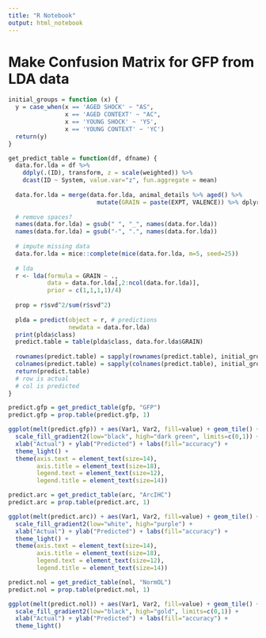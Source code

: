 ```yaml
---
title: "R Notebook"
output: html_notebook
---
```


# Make Confusion Matrix for GFP from LDA data

```r

initial_groups = function (x) {
  y = case_when(x == 'AGED SHOCK' ~ "AS",
                x == 'AGED CONTEXT' ~ "AC",
                x == 'YOUNG SHOCK' ~ 'YS',
                x == 'YOUNG CONTEXT' ~ 'YC')
  return(y)
}

get_predict_table = function(df, dfname) {
  data.for.lda = df %>%
    ddply(.(ID), transform, z = scale(weighted)) %>%
    dcast(ID ~ System, value.var="z", fun.aggregate = mean) 
  
  data.for.lda = merge(data.for.lda, animal_details %>% aged() %>%
                         mutate(GRAIN = paste(EXPT, VALENCE)) %>% dplyr::select(ID, GRAIN), by="ID")
  
  # remove spaces? 
  names(data.for.lda) = gsub(" ", "_", names(data.for.lda))
  names(data.for.lda) = gsub("-", ".", names(data.for.lda))
  
  # impute missing data
  data.for.lda = mice::complete(mice(data.for.lda, m=5, seed=25))
  
  # lda
  r <- lda(formula = GRAIN ~ ., 
           data = data.for.lda[,2:ncol(data.for.lda)], 
           prior = c(1,1,1,1)/4)
    
  prop = r$svd^2/sum(r$svd^2)
  
  plda = predict(object = r, # predictions
                 newdata = data.for.lda)
  print(plda$class)
  predict.table = table(plda$class, data.for.lda$GRAIN)
  
  rownames(predict.table) = sapply(rownames(predict.table), initial_groups)
  colnames(predict.table) = sapply(colnames(predict.table), initial_groups)
  return(predict.table)
  # row is actual
  # col is predicted
}

```

```r

predict.gfp = get_predict_table(gfp, "GFP")
predict.gfp = prop.table(predict.gfp, 1)

ggplot(melt(predict.gfp)) + aes(Var1, Var2, fill=value) + geom_tile() +
  scale_fill_gradient2(low="black", high="dark green", limits=c(0,1)) +
  xlab("Actual") + ylab("Predicted") + labs(fill="accuracy") +
  theme_light() +
  theme(axis.text = element_text(size=14),
        axis.title = element_text(size=18),
        legend.text = element_text(size=12),
        legend.title = element_text(size=14)) 

```


```r

predict.arc = get_predict_table(arc, "ArcIHC")
predict.arc = prop.table(predict.arc, 1)

ggplot(melt(predict.arc)) + aes(Var1, Var2, fill=value) + geom_tile() +
  scale_fill_gradient2(low="white", high="purple") +
  xlab("Actual") + ylab("Predicted") + labs(fill="accuracy") +
  theme_light() +
  theme(axis.text = element_text(size=14),
        axis.title = element_text(size=18),
        legend.text = element_text(size=12),
        legend.title = element_text(size=14)) 

```

```r

predict.nol = get_predict_table(nol, "NormOL")
predict.nol = prop.table(predict.nol, 1)

ggplot(melt(predict.nol)) + aes(Var1, Var2, fill=value) + geom_tile() +
  scale_fill_gradient2(low="black", high="gold", limits=c(0,1)) +
  xlab("Actual") + ylab("Predicted") + labs(fill="accuracy") +
  theme_light()

```
